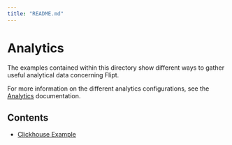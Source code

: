 ```yaml
---
title: "README.md"
---
```


# Analytics

The examples contained within this directory show different ways to gather useful analytical data concerning Flipt.

For more information on the different analytics configurations, see the [Analytics](https://www.flipt.io/docs/configuration/analytics) documentation.

## Contents

* [Clickhouse Example](clickhouse/README.md)
